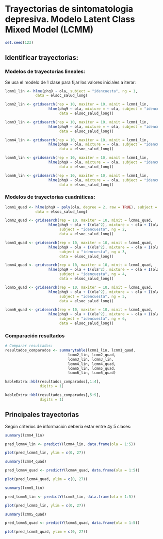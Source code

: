 # Trayectorias de sintomatologia depresiva. Modelo Latent Class Mixed Model (LCMM)

```r
set.seed(123)

```

## Identificar trayectorias:

### Modelos de trayectorias lineales: {-}

Se usa el modelo de 1 clase para fijar los valores iniciales a iterar:

```r
lcmm1_lin <- hlme(phq9 ~ ola, subject = "idencuesta", ng = 1, 
              data = elsoc_salud_long)

lcmm2_lin <- gridsearch(rep = 10, maxiter = 10, minit = lcmm1_lin, 
                    hlme(phq9 ~ ola, mixture = ~ ola, subject = "idencuesta", ng = 2, 
                         data = elsoc_salud_long))

lcmm3_lin <- gridsearch(rep = 10, maxiter = 10, minit = lcmm1_lin, 
                    hlme(phq9 ~ ola, mixture = ~ ola, subject = "idencuesta", ng = 3, 
                         data = elsoc_salud_long))

lcmm4_lin <- gridsearch(rep = 10, maxiter = 10, minit = lcmm1_lin, 
                    hlme(phq9 ~ ola, mixture = ~ ola, subject = "idencuesta", ng = 4, 
                         data = elsoc_salud_long))

lcmm5_lin <- gridsearch(rep = 10, maxiter = 10, minit = lcmm1_lin, 
                    hlme(phq9 ~ ola, mixture = ~ ola, subject = "idencuesta", ng = 5, 
                         data = elsoc_salud_long))

lcmm6_lin <- gridsearch(rep = 10, maxiter = 10, minit = lcmm1_lin, 
                    hlme(phq9 ~ ola, mixture = ~ ola, subject = "idencuesta", ng = 6, 
                         data = elsoc_salud_long))
```

### Modelos de trayectorias cuadráticas: {-}

```r

lcmm1_quad <- hlme(phq9 ~ poly(ola, degree = 2, raw = TRUE), subject = "idencuesta", ng = 1, 
              data = elsoc_salud_long)

lcmm2_quad <- gridsearch(rep = 10, maxiter = 10, minit = lcmm1_quad, 
                    hlme(phq9 ~ ola + I(ola^2), mixture = ~ ola + I(ola^2),
                         subject = "idencuesta", ng = 2, 
                         data = elsoc_salud_long))

lcmm3_quad <- gridsearch(rep = 10, maxiter = 10, minit = lcmm1_quad, 
                    hlme(phq9 ~ ola + I(ola^2), mixture = ~ ola + I(ola^2),
                         subject = "idencuesta", ng = 3, 
                         data = elsoc_salud_long))

lcmm4_quad <- gridsearch(rep = 10, maxiter = 10, minit = lcmm1_quad, 
                    hlme(phq9 ~ ola + I(ola^2), mixture = ~ ola + I(ola^2),
                         subject = "idencuesta", ng = 4, 
                         data = elsoc_salud_long))

lcmm5_quad <- gridsearch(rep = 10, maxiter = 10, minit = lcmm1_quad, 
                    hlme(phq9 ~ ola + I(ola^2), mixture = ~ ola + I(ola^2),
                         subject = "idencuesta", ng = 5, 
                         data = elsoc_salud_long))

lcmm6_quad <- gridsearch(rep = 10, maxiter = 10, minit = lcmm1_quad, 
                    hlme(phq9 ~ ola + I(ola^2), mixture = ~ ola + I(ola^2),
                         subject = "idencuesta", ng = 6, 
                         data = elsoc_salud_long))

```

### Comparación resultados {-}

```r
# Comparar resultados:
resultados_comparados <- summarytable(lcmm1_lin, lcmm1_quad, 
                             lcmm2_lin, lcmm2_quad, 
                             lcmm3_lin, lcmm3_lin,
                             lcmm4_lin, lcmm4_quad, 
                             lcmm5_lin, lcmm5_quad,
                             lcmm6_lin, lcmm6_quad)
```


```r
kableExtra::kbl(resultados_comparados[,1:4],
                digits = 1)

kableExtra::kbl(resultados_comparados[,5:9],
                digits = 1)

```

## Principales trayectorias

Según criterios de información debería estar entre 4y 5 clases:


```r
summary(lcmm4_lin)

pred_lcmm4_lin <- predictY(lcmm4_lin, data.frame(ola = 1:5))

plot(pred_lcmm4_lin, ylim = c(0, 27))

```


```r
summary(lcmm4_quad)

pred_lcmm4_quad <- predictY(lcmm4_quad, data.frame(ola = 1:5))

plot(pred_lcmm4_quad, ylim = c(0, 27))

```


```r
summary(lcmm5_lin)

pred_lcmm5_lin <- predictY(lcmm5_lin, data.frame(ola = 1:5))

plot(pred_lcmm5_lin, ylim = c(0, 27))

```


```r
summary(lcmm5_quad)

pred_lcmm5_quad <- predictY(lcmm5_quad, data.frame(ola = 1:5))

plot(pred_lcmm5_quad, ylim = c(0, 27))

```
